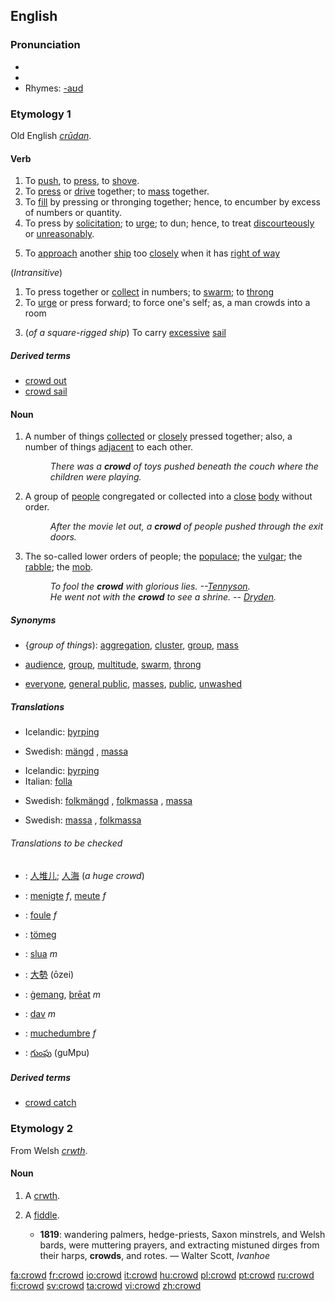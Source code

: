==English==
{{webster}}

===Pronunciation===
*{{IPA|/kraʊd/}}
*{{audio|en-us-crowd.ogg|Audio (US)}}
*Rhymes: [[Rhymes:English:-aʊd|-aʊd]]

===Etymology 1===
Old English ''[[crudan|crūdan]]''.

====Verb====
{{en-verb}}

# To [[push]], to [[press]], to [[shove]].
# To [[press]] or [[drive]] together; to [[mass]] together.
# To [[fill]] by pressing or thronging together; hence, to encumber by excess of numbers or quantity.
# To press by [[solicitation]]; to [[urge]]; to dun; hence, to treat [[discourteously]] or [[unreasonably]].
# {{nautical}} To [[approach]] another [[ship]] too [[closely]] when it has [[right of way]]
(''Intransitive'')
# To press together or [[collect]] in numbers; to [[swarm]]; to [[throng]]
# To [[urge]] or press forward; to force one's self; as, a man crowds into a room
# {{nautical}} (''of a square-rigged ship'') To carry [[excessive]] [[sail]]

=====Derived terms=====
* [[crowd out]]
* [[crowd sail]]

====Noun====
{{en-noun}}

# A number of things [[collected]] or [[close]]ly pressed together; also, a number of things [[adjacent]] to each other.
#:''There was a '''crowd''' of toys pushed beneath the couch where the children were playing.''
# A group of [[people]] congregated or collected into a [[close]] [[body]] without order.
#:''After the movie let out, a '''crowd''' of people pushed through the exit doors.''
# The so-called lower orders of people; the [[populace]]; the [[vulgar]]; the [[rabble]]; the [[mob]].
#:''To fool the '''crowd''' with glorious lies. --[[w:Alfred_Tennyson%2C_1st_Baron_Tennyson|Tennyson]].''
#:''He went not with the '''crowd''' to see a shrine. -- [[w:John_Dryden|Dryden]].''

=====Synonyms=====
*{''group of things''): [[aggregation]], [[cluster]], [[group]], [[mass]]
*{{i-c|group of people}} [[audience]], [[group]], [[multitude]], [[swarm]], [[throng]]
*{{i-c|the "lower orders" of people}} [[everyone]], [[general public]], [[masses]], [[public]], [[unwashed]]

=====Translations=====
{{trans-top|group of things}}
*Icelandic: [[:is:þyrping|þyrping]]
{{trans-mid}}
*Swedish: [[mängd]] {{c}}, [[massa]] {{c}}
{{trans-bottom}}

{{trans-top|group of people}}
*Icelandic: [[:is:þyrping|þyrping]]
*Italian: [[folla]] {{f}}
{{trans-mid}}
*Swedish: [[folkmängd]] {{c}}, [[folkmassa]] {{c}}, [[massa]] {{c}}
{{trans-bottom}}

{{trans-top|the "lower orders" of people}}
{{trans-mid}}
*Swedish: [[massa]] {{c}}, [[folkmassa]] {{c}}
{{trans-bottom}}

======Translations to be checked======
{{checktrans}}
{{top}}
*{{ttbc|Chinese}}: [[人堆儿]]; [[人海]] (''a huge crowd'')
*{{ttbc|Dutch}}: [[menigte]] ''f'', [[meute]] ''f''
*{{ttbc|French}}: [[foule]] ''f''
*{{ttbc|Hungarian}}: [[tömeg]]
*{{ttbc|Irish}}: [[slua]] ''m''
{{mid}}
*{{ttbc|Japanese}}: [[大勢]] (ōzei)
*{{ttbc|Old English}}: [[gemang|ġemang]], [[þreat|þrēat]] ''m''
*{{ttbc|Slovak}}: [[dav#Slovak|dav]] ''m''
*{{ttbc|Spanish}}: [[muchedumbre]] ''f''
*{{ttbc|Telugu}}: [[గుంపు]] (guMpu)
{{bottom}}

=====Derived terms=====
* [[crowd catch]]

===Etymology 2===
From Welsh ''[[crwth]]''.

====Noun====
{{en-noun}}

# {{obsolete}} A [[crwth]].
# {{italbrac|now dialectal}} A [[fiddle]].
#*'''1819''': wandering palmers, hedge-priests, Saxon minstrels, and Welsh bards, were muttering prayers, and extracting mistuned dirges from their harps, '''crowds''', and rotes. — Walter Scott, ''Ivanhoe''

[[fa:crowd]]
[[fr:crowd]]
[[io:crowd]]
[[it:crowd]]
[[hu:crowd]]
[[pl:crowd]]
[[pt:crowd]]
[[ru:crowd]]
[[fi:crowd]]
[[sv:crowd]]
[[ta:crowd]]
[[vi:crowd]]
[[zh:crowd]]